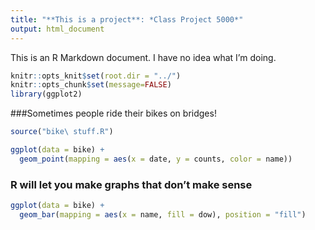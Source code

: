 ```yaml
---
title: "**This is a project**: *Class Project 5000*"
output: html_document
---
```



This is an R Markdown document. I have no idea what I'm doing. 


```r
knitr::opts_knit$set(root.dir = "../")
knitr::opts_chunk$set(message=FALSE)
library(ggplot2)
```

###Sometimes people ride their bikes on bridges!

```r
source("bike\ stuff.R")
```

```r
ggplot(data = bike) + 
  geom_point(mapping = aes(x = date, y = counts, color = name)) 

```

### R will let you make graphs that don't make sense
```r
ggplot(data = bike) + 
  geom_bar(mapping = aes(x = name, fill = dow), position = "fill")
```